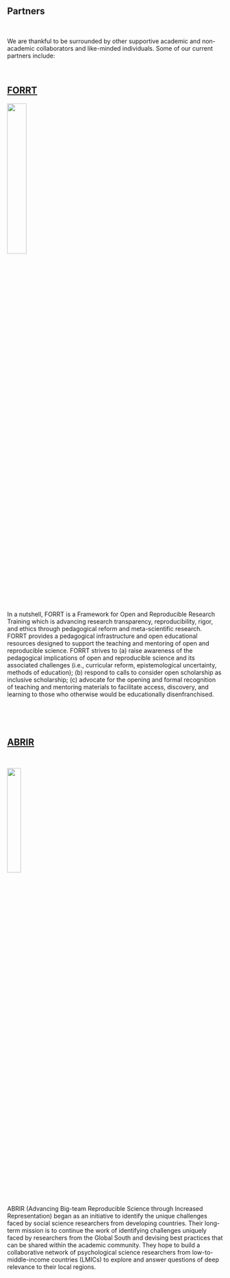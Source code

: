 <div align="center">
# **Partners**
</div>
&nbsp;

<div align="justify">
We are thankful to be surrounded by other supportive academic and non-academic collaborators and like-minded individuals. Some of our current partners include:
</div>
&nbsp;

<div align="center">
## <a href="https://forrt.org/" target="_blank">**FORRT**</a>
<img src="C:\Users\44793\Documents\R\femlabwebpage\FORRT.png"  width="30%" height="30%"></div>
<div align="justify">
In a nutshell, FORRT is a Framework for Open and Reproducible Research Training which is advancing research transparency, reproducibility, rigor, and ethics through pedagogical reform and meta-scientific research. FORRT provides a pedagogical infrastructure and open educational resources designed to support the teaching and mentoring of open and reproducible science. FORRT strives to (a) raise awareness of the pedagogical implications of open and reproducible science and its associated challenges (i.e., curricular reform, epistemological uncertainty, methods of education); (b) respond to calls to consider open scholarship as inclusive scholarship; (c) advocate for the opening and formal recognition of teaching and mentoring materials to facilitate access, discovery, and learning to those who otherwise would be educationally disenfranchised.
&nbsp;

&nbsp;

&nbsp;

</div>
<div align="center">
## <a href="https://abrirpsy.org/" target="_blank">**ABRIR**</a>
&nbsp;

<img src="C:\Users\44793\Documents\R\femlabwebpage\ABRIR.png"  width="25%" height="25%"></div>
&nbsp;

<div align="justify">
ABRIR (Advancing Big-team Reproducible Science through Increased Representation) began as an initiative to identify the unique challenges faced by social science researchers from developing countries. Their long-term mission is to continue the work of identifying challenges uniquely faced by researchers from the Global South and devising best practices that can be shared within the academic community. They hope to build a collaborative network of psychological science researchers from low-to-middle-income countries (LMICs) to explore and answer questions of deep relevance to their local regions. 
</div>
&nbsp;

&nbsp;







